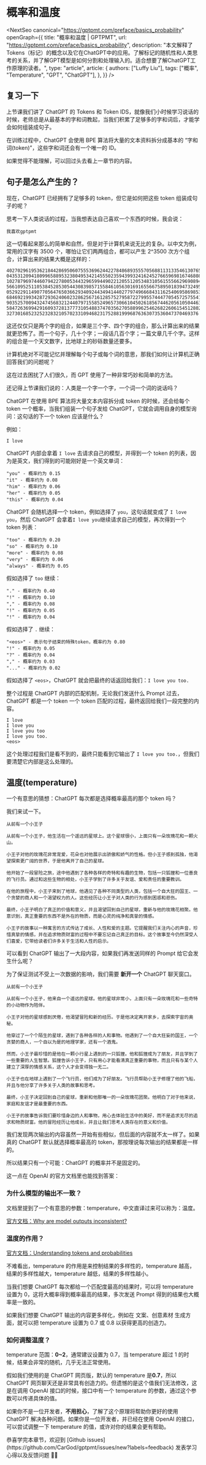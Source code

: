# 概率和温度


<NextSeo
  canonical="https://gptpmt.com/preface/basics_probability"
  openGraph={{
    title: "概率和温度 | GPTPMT",
    url: "https://gptpmt.com/preface/basics_probability",
    description:
      "本文解释了Tokens（标记）的概念以及它在ChatGPT中的应用。了解标记的随机性和人类思考的关系，并了解GPT模型是如何分割和处理输入的。适合想要了解ChatGPT工作原理的读者。",
    type: "article",
    article: {
      authors: ["Luffy Liu"],
      tags: ["概率", "Temperature", "GPT", "ChatGPT"],
    },
  }}
/>

## 复习一下

上节课我们讲了 ChatGPT 的 Tokens 和 Token IDS，就像我们小时候学习说话的时候，老师总是从最基本的字和词教起，当我们积累了足够多的字和词后，才能学会如何组装成句子。

在训练过程中，ChatGPT 会使用 BPE 算法将大量的文本资料拆分成基本的 “字和词(token)”，这些字和词还会有一个唯一的 ID。

如果觉得不能理解，可以回过头去看上一章节的内容。

## 句子是怎么产生的？

现在，ChatGPT 已经拥有了足够多的 token，但它是如何把这些 token 组装成句子的呢？

思考一下人类说话的过程，当我想表达自己喜欢一个东西的时候，我会说：

```text filename="Luffy"
我喜欢gptpmt
```

这一切看起来那么的简单和自然，但是对于计算机来说无比的复杂。以中文为例，常用的汉字有 3500 个，哪怕让它们两两组合，都可以产生 2^3500 次方个组合，计算出来的结果大概是这样的：

```text filename="2的3500次方计算结果"
402702961953621844286950607555369624422784868935557056881131335461307658701727371551406721502307932123276358395008895125652
043531209418099658895323804953421455502359439932416245276659698167468088937570774479761417692998541764456595941884384880600
102787969744607942278005344329659944902212055120534831056155566296908941240558524043054812784309119298489621361046430678313
566109525110538452853054430839857155846105630169165566758950183947324955260740763926892668470396323574248496692684009312249
052922911490770564765036629340924434941440277974966684311625406958698534967519709470161586090763966964691950363765288731535
684692199342872936240602328625671612857527958722799557444770545725755417136296135977255647153119878181440110593529655379472
903525700943247456832124407971558524965730661045026185674462056105044630573746839553952570745211879290387589347246867522065
584726369942916093728137773105488374703562705889962546268226061545128021323184760695318697037612212579413382773618361971983
3273016852325232832105702331094682317528819996876363073536047370469376
```

这还仅仅只是两个字的组合，如果是三个字、四个字的组合，那么计算出来的结果就更恐怖了。而一个句子，几十个字；一段话几百个字；一篇文章几千个字。这样的组合是一个天文数字，比地球上的砂砾数量还要多。

计算机绝对不可能记忆并理解每个句子或每个词的意思，那我们如何让计算机正确回答我们的问题呢？

这在过去困扰了人们很久，而 GPT 使用了一种非常巧妙和简单的方法。

还记得上节课我们说的：人类是一个字一个字，一个词一个词的说话吗？

ChatGPT 在使用 BPE 算法将大量文本内容拆分成 token 的时候，还会给每个 token 一个概率，当我们组装一个句子发给 ChatGPT，它就会调用自身的模型询问：这句话的下一个 token 应该是什么？

例如：

```text filename="Prompt"
I love
```

ChatGPT 内部会拿着 `I love` 去请求自己的模型，并得到一个 token 的列表，因为是英文，我们得到的可能刚好是一个英文单词：

```text filename="I love"
"you" - 概率约为 0.15
"it" - 概率约为 0.08
"him" - 概率约为 0.06
"her" - 概率约为 0.05
"this" - 概率约为 0.04
```

ChatGPT 会随机选择一个 token，例如选择了 `you`，这句话就变成了 `I love you`，然后 ChatGPT 会拿着`I love you`继续请求自己的模型，再次得到一个 token 列表：

```text filename="I love you"
"too" - 概率约为 0.20
"so" - 概率约为 0.10
"more" - 概率约为 0.08
"very" - 概率约为 0.06
"always" - 概率约为 0.05
```

假如选择了 `too` 继续：

```text filename="I love you too"
"." - 概率约为 0.40
"!" - 概率约为 0.10
"," - 概率约为 0.08
"!" - 概率约为 0.05
"!" - 概率约为 0.04
```

假如选择了 `.` 继续：

```text filename="I love you too."
"<eos>" - 表示句子结束的特殊token，概率约为 0.80
"!" - 概率约为 0.05
"?" - 概率约为 0.04
"," - 概率约为 0.03
"..." - 概率约为 0.02
```

假如选择了 `<eos>`，ChatGPT 就会把最终的话返回给我们：`I love you too.`

整个过程是 ChatGPT 内部的匹配机制，无论我们发送什么 Prompt 过去，ChatGPT 都是一个 token 一个 token 匹配的过程，最终返回给我们一段完整的内容。

```text filename="ChatGPT内部处理过程"
I love
I love you
I love you too
I love you too.
<eos>
```

这个处理过程我们是看不到的，最终只能看到它输出了 `I love you too.`，但我们要清楚它内部是这么处理的。

## 温度(temperature)

一个有意思的猜想：ChatGPT 每次都是选择概率最高的那个 token 吗？

我们来试一下。

```text filename="Prompt"
从前有一个小王子
```

```text filename="ChatGPT"
从前有一个小王子，他生活在一个遥远的星球上。这个星球很小，上面只有一朵玫瑰花和一颗火山。

小王子对他的玫瑰花非常宠爱，花朵也对他展示出骄傲和娇气的性格。但小王子感到孤独，他渴望探索更广阔的世界，于是他离开了自己的星球。

他开始了一段冒险之旅，途中他遇到了各种各样的奇特和有趣的生物，包括一只狐狸和一位善良的飞行员。通过和这些生物的相处，小王子学到了许多关于友谊、爱和责任的重要教训。

在他的旅程中，小王子来到了地球，他遇见了各种不同类型的人类，包括一个自大狂的国王、一个贪婪的商人和一个渴望权力的人。这些经历让小王子对人类的行为感到困惑和悲伤。

最终，小王子明白了真正的价值和意义，并且渴望回到自己的星球，重新与他的玫瑰花相聚。他意识到，真正重要的东西不是外在的物质，而是心灵的纯净和真挚的情感。

小王子的故事以一种寓言的方式传达了成长、人性和爱的主题。它提醒我们关注内心的声音，珍惜真挚的情感，并在追求物质财富的过程中不要忘记自己真正的目标。这个故事至今仍然深受人们喜爱，它带给读者们许多关于生活和人性的启示。
```

<Screenshot src={basics_probability1} alt="ChatGPT聊天" />

可以看到 ChatGPT 输出了一大段内容，如果我们再发送同样的 Prompt 给它会发生什么呢？

为了保证测试不受上一次数据的影响，我们需要 **新开一个** ChatGPT 聊天窗口。

```text filename="Prompt"
从前有一个小王子
```

```text filename="ChatGPT"
从前有一个小王子，他来自一个遥远的星球。他的星球非常小，上面只有一朵玫瑰花和一些奇特的小动物作为陪伴。

小王子对他的星球感到厌倦，他渴望冒险和新的经历。于是他决定离开家乡，去探索宇宙的奥秘。

他穿过了一个个陌生的星球，遇到了各种各样的人和事物。他遇到了一个自大狂妄的国王，一个贪婪的商人，一个自以为是的地理学家，还有一个酒鬼。

然而，小王子最珍惜的是他在一颗小行星上遇到的一只狐狸。他和狐狸成为了朋友，并且学到了一些重要的人生智慧。狐狸告诉小王子，只有用心才能看清真正重要的事物，而且只有与某个人建立了深厚的情感关系，这个人才会变得独一无二。

小王子也在地球上遇到了一个飞行员，他们成为了好朋友。飞行员帮助小王子修理了他的飞船，并且与他分享了许多关于人类的故事和思考。

最终，小王子决定回到自己的星球，重新和他那唯一的一朵玫瑰花团聚。他明白了对于他来说，家庭和友谊才是最重要的东西。

小王子的故事告诉我们要珍惜身边的人和事物，用心去体验生活中的美好，而不是追求无尽的追求和物质财富。他的冒险经历让他成长，并且让我们思考人类存在的意义和价值。
```

<Screenshot src={basics_probability2} alt="ChatGPT聊天" />

我们发现两次输出的内容虽然一开始有些相似，但后面的内容就不太一样了。如果真的 ChatGPT 默认就选择概率最高的 token，那按理说每次输出的结果都是一样的。

所以结果只有一个可能：ChatGPT 的概率并不是固定的。

这一点在 OpenAI 的官方文档里也能找到答案：

### 为什么模型的输出不一致？

<Screenshot src={basics_probability3} alt="ChatGPT temperature" />

文档里提到了一个有意思的参数：temperature，中文直译过来可以称为：温度。

[官方文档：Why are model outputs inconsistent?](https://platform.openai.com/docs/guides/gpt/why-are-model-outputs-inconsistent)

### 温度的作用？

<Screenshot src={basics_probability4} alt="ChatGPT temperature" />

[官方文档：Understanding tokens and probabilities](https://platform.openai.com/docs/quickstart/adjust-your-settings)

不难看出，temperature 的作用是来控制结果的多样性的，temperature 越高，结果的多样性越大，temperature 越低，结果的多样性越小。

当我们想要 ChatGPT 每次都给一个匹配度最高的结果时，可以将 temperature 设置为 0，这将大概率得到概率最高的结果，多次发送 Prompt 得到的结果也大概率是一致的。

如果我们想要 ChatGPT 输出的内容更多样化，例如在 文案、创意素材 生成方面，就可以把 temperature 设置为 0.7 或 0.8 以获得更高的创造力。

### 如何调整温度？

temperature 范围：**0~2**，通常建议设置为 0.7，当 temperature 超过 1 的时候，结果会非常的随机，几乎无法正常使用。

假如我们使用的是 ChatGPT 网页版，默认的 temperature 是**0.7**，所以 ChatGPT 网页聊天还是非常具有创造力的。但遗憾的是这个值我们无法修改，这是在调用 OpenAI 接口的时候，接口中有一个 temperature 的参数，通过这个参数可以传递具体的值。

如果你不是一位开发者，**不用担心**，了解了这个原理将帮助你更好的使用 ChatGPT 解决各种问题。如果你是一位开发者，并已经在使用 OpenAI 的接口，可以尝试调整一下 temperature 的值，或许对你的结果会更有帮助。

<Callout type="info" emoji="💬">
  恭喜学完本章节，欢迎到 [Github
  issues](https://github.com/CarGod/gptpmt/issues/new?labels=feedback)
  发表学习心得以及反馈问题 👏🏻
</Callout>

<WeChatContact />